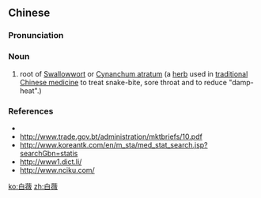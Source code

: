 ==Chinese==
{{zh-forms}}

===Pronunciation===
{{zh-pron
|m=báiwēi
|cat=n
}}

===Noun===
{{zh-noun}}

# root of [[Swallowwort]] or [[w:Cynanchum|Cynanchum atratum]] (a [[herb]] used in [[traditional Chinese medicine]] to treat snake-bite, sore throat and to reduce "damp-heat".)

===References===
* {{pedialite|lang=zh}}
* http://www.trade.gov.bt/administration/mktbriefs/10.pdf
* http://www.koreantk.com/en/m_sta/med_stat_search.jsp?searchGbn=statis
* http://www1.dict.li/
* http://www.nciku.com/

[[ko:白薇]]
[[zh:白薇]]